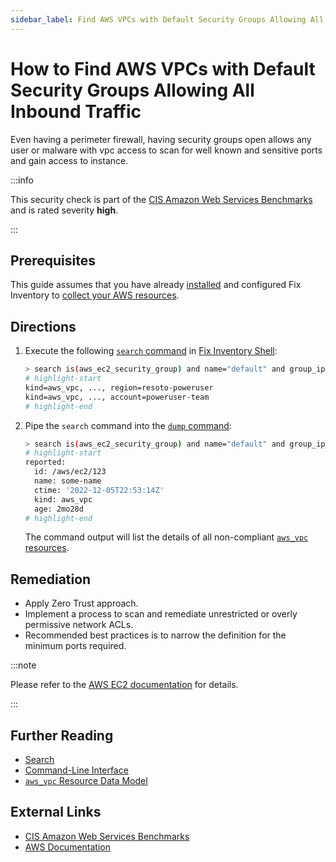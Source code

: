 ```yaml
---
sidebar_label: Find AWS VPCs with Default Security Groups Allowing All Inbound Traffic
---
```


# How to Find AWS VPCs with Default Security Groups Allowing All Inbound Traffic

Even having a perimeter firewall, having security groups open allows any user or malware with vpc access to scan for well known and sensitive ports and gain access to instance.

:::info

This security check is part of the [CIS Amazon Web Services Benchmarks](https://cisecurity.org/benchmark/amazon_web_services) and is rated severity **high**.

:::

## Prerequisites

This guide assumes that you have already [installed](../../../getting-started/install/index.mdx) and configured Fix Inventory to [collect your AWS resources](../../../how-to-guides/data-sources/collect-aws-resource-data.mdx).

## Directions

1. Execute the following [`search` command](../../../reference/cli/search.mdx) in [Fix Inventory Shell](../../../reference/components/shell.mdx):

   ```bash
   > search is(aws_ec2_security_group) and name="default" and group_ip_permissions[*].{ip_protocol="-1" and (ip_ranges[*].cidr_ip="0.0.0.0/0" or ipv6_ranges[*].cidr_ipv6="::/0")} <-- is(aws_vpc)
   # highlight-start
   ​kind=aws_vpc, ..., region=resoto-poweruser
   ​kind=aws_vpc, ..., account=poweruser-team
   # highlight-end
   ```

2. Pipe the `search` command into the [`dump` command](../../../reference/cli/dump.mdx):

   ```bash
   > search is(aws_ec2_security_group) and name="default" and group_ip_permissions[*].{ip_protocol="-1" and (ip_ranges[*].cidr_ip="0.0.0.0/0" or ipv6_ranges[*].cidr_ipv6="::/0")} <-- is(aws_vpc) | dump
   # highlight-start
   ​reported:
   ​  id: /aws/ec2/123
   ​  name: some-name
   ​  ctime: '2022-12-05T22:53:14Z'
   ​  kind: aws_vpc
   ​  age: 2mo28d
   # highlight-end
   ```

   The command output will list the details of all non-compliant [`aws_vpc` resources](../../../reference/unified-data-model/aws.mdx#aws_vpc).

## Remediation

- Apply Zero Trust approach.
- Implement a process to scan and remediate unrestricted or overly permissive network ACLs.
- Recommended best practices is to narrow the definition for the minimum ports required.

:::note

Please refer to the [AWS EC2 documentation](https://docs.aws.amazon.com/vpc/latest/userguide/vpc-network-acls.html) for details.

:::

## Further Reading

- [Search](../../../reference/search/index.mdx)
- [Command-Line Interface](../../../reference/cli/index.mdx)
- [`aws_vpc` Resource Data Model](../../../reference/unified-data-model/aws.mdx#aws_vpc)

## External Links

- [CIS Amazon Web Services Benchmarks](https://cisecurity.org/benchmark/amazon_web_services)
- [AWS Documentation](https://docs.aws.amazon.com/vpc/latest/userguide/vpc-network-acls.html)

